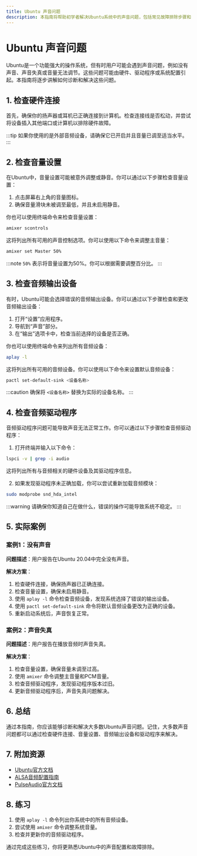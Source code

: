 ```yaml
---
title: Ubuntu 声音问题
description: 本指南将帮助初学者解决Ubuntu系统中的声音问题，包括常见故障排除步骤和实际案例。
---
```


# Ubuntu 声音问题

Ubuntu是一个功能强大的操作系统，但有时用户可能会遇到声音问题，例如没有声音、声音失真或音量无法调节。这些问题可能由硬件、驱动程序或系统配置引起。本指南将逐步讲解如何诊断和解决这些问题。

## 1. 检查硬件连接

首先，确保你的扬声器或耳机已正确连接到计算机。检查连接线是否松动，并尝试将设备插入其他端口或计算机以排除硬件故障。

:::tip
如果你使用的是外部音频设备，请确保它已开启并且音量已调至适当水平。
:::

## 2. 检查音量设置

在Ubuntu中，音量设置可能被意外调整或静音。你可以通过以下步骤检查音量设置：

1. 点击屏幕右上角的音量图标。
2. 确保音量滑块未被调至最低，并且未启用静音。

你也可以使用终端命令来检查音量设置：

```bash
amixer scontrols
```

这将列出所有可用的声音控制选项。你可以使用以下命令来调整主音量：

```bash
amixer set Master 50%
```

:::note
`50%` 表示将音量设置为50%。你可以根据需要调整百分比。
:::

## 3. 检查音频输出设备

有时，Ubuntu可能会选择错误的音频输出设备。你可以通过以下步骤检查和更改音频输出设备：

1. 打开“设置”应用程序。
2. 导航到“声音”部分。
3. 在“输出”选项卡中，检查当前选择的设备是否正确。

你也可以使用终端命令来列出所有音频设备：

```bash
aplay -l
```

这将列出所有可用的音频设备。你可以使用以下命令来设置默认音频设备：

```bash
pactl set-default-sink <设备名称>
```

:::caution
确保将 `<设备名称>` 替换为实际的设备名称。
:::

## 4. 检查音频驱动程序

音频驱动程序问题可能导致声音无法正常工作。你可以通过以下步骤检查音频驱动程序：

1. 打开终端并输入以下命令：

```bash
lspci -v | grep -i audio
```

这将列出所有与音频相关的硬件设备及其驱动程序信息。

2. 如果发现驱动程序未正确加载，你可以尝试重新加载音频模块：

```bash
sudo modprobe snd_hda_intel
```

:::warning
请确保你知道自己在做什么，错误的操作可能导致系统不稳定。
:::

## 5. 实际案例

### 案例1：没有声音

**问题描述**：用户报告在Ubuntu 20.04中完全没有声音。

**解决方案**：
1. 检查硬件连接，确保扬声器已正确连接。
2. 检查音量设置，确保未启用静音。
3. 使用 `aplay -l` 命令检查音频设备，发现系统选择了错误的输出设备。
4. 使用 `pactl set-default-sink` 命令将默认音频设备更改为正确的设备。
5. 重新启动系统后，声音恢复正常。

### 案例2：声音失真

**问题描述**：用户报告在播放音频时声音失真。

**解决方案**：
1. 检查音量设置，确保音量未调至过高。
2. 使用 `amixer` 命令调整主音量和PCM音量。
3. 检查音频驱动程序，发现驱动程序版本过旧。
4. 更新音频驱动程序后，声音失真问题解决。

## 6. 总结

通过本指南，你应该能够诊断和解决大多数Ubuntu声音问题。记住，大多数声音问题都可以通过检查硬件连接、音量设置、音频输出设备和驱动程序来解决。

## 7. 附加资源

- [Ubuntu官方文档](https://help.ubuntu.com/)
- [ALSA音频配置指南](https://wiki.archlinux.org/title/Advanced_Linux_Sound_Architecture)
- [PulseAudio官方文档](https://www.freedesktop.org/wiki/Software/PulseAudio/Documentation/)

## 8. 练习

1. 使用 `aplay -l` 命令列出你系统中的所有音频设备。
2. 尝试使用 `amixer` 命令调整系统音量。
3. 检查并更新你的音频驱动程序。

通过完成这些练习，你将更熟悉Ubuntu中的声音配置和故障排除。
